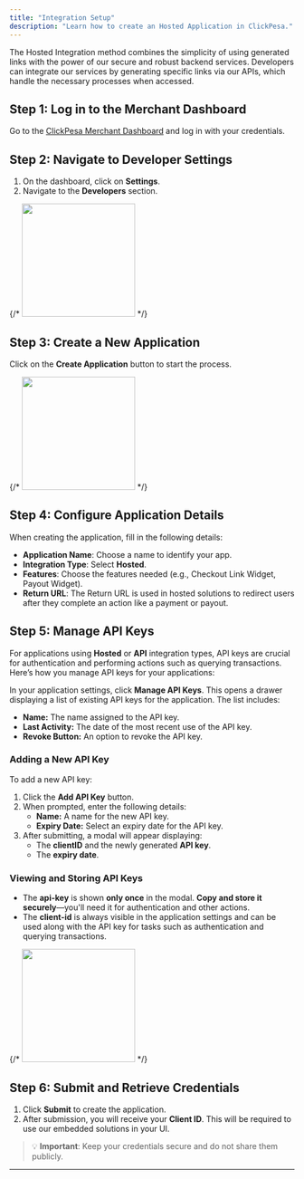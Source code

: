 ```yaml
---
title: "Integration Setup"
description: "Learn how to create an Hosted Application in ClickPesa."
---
```


The Hosted Integration method combines the simplicity of using generated links with the power of our secure and robust backend services. Developers can integrate our services by generating specific links via our APIs, which handle the necessary processes when accessed.

## Step 1: Log in to the Merchant Dashboard

Go to the [ClickPesa Merchant Dashboard](https://merchant.clickpesa.com) and log in with your credentials.

## Step 2: Navigate to Developer Settings

1. On the dashboard, click on **Settings**.
2. Navigate to the **Developers** section.

{/* <img height="200" src="/images/dashboard.jpg" /> */}

## Step 3: Create a New Application

Click on the **Create Application** button to start the process.

{/* <img height="200" src="/images/dashboard.jpg" /> */}

## Step 4: Configure Application Details

When creating the application, fill in the following details:

- **Application Name**: Choose a name to identify your app.
- **Integration Type**: Select **Hosted**.
- **Features**: Choose the features needed (e.g., Checkout Link Widget, Payout Widget).
- **Return URL**: The Return URL is used in hosted solutions to redirect users after they complete an action like a payment or payout.

## Step 5: Manage API Keys

For applications using **Hosted** or **API** integration types, API keys are crucial for authentication and performing actions such as querying transactions. Here’s how you manage API keys for your applications:

In your application settings, click **Manage API Keys**. This opens a drawer displaying a list of existing API keys for the application. The list includes:

- **Name:** The name assigned to the API key.
- **Last Activity:** The date of the most recent use of the API key.
- **Revoke Button:** An option to revoke the API key.

### Adding a New API Key

To add a new API key:

1. Click the **Add API Key** button.
2. When prompted, enter the following details:
   - **Name:** A name for the new API key.
   - **Expiry Date:** Select an expiry date for the API key.
3. After submitting, a modal will appear displaying:
   - The **clientID** and the newly generated **API key**.
   - The **expiry date**.

### Viewing and Storing API Keys

- The **api-key** is shown **only once** in the modal. **Copy and store it securely**—you'll need it for authentication and other actions.
- The **client-id** is always visible in the application settings and can be used along with the API key for tasks such as authentication and querying transactions.

{/* <img height="200" src="/images/dashboard.jpg" /> */}

## Step 6: Submit and Retrieve Credentials

1. Click **Submit** to create the application.
2. After submission, you will receive your **Client ID**. This will be required to use our embedded solutions in your UI.

> 💡 **Important**: Keep your credentials secure and do not share them publicly.

---
